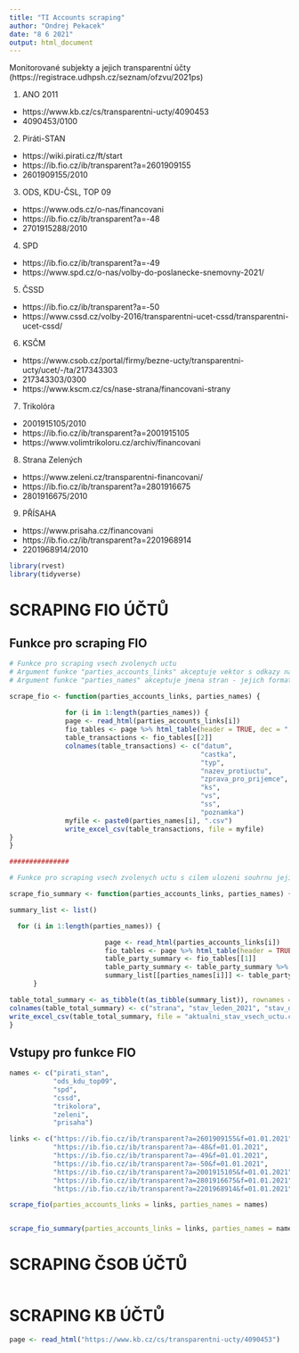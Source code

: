 ```yaml
---
title: "TI Accounts scraping"
author: "Ondrej Pekacek"
date: "8 6 2021"
output: html_document
---
```


Monitorované subjekty a jejich transparentní účty (https://registrace.udhpsh.cz/seznam/ofzvu/2021ps)

1.  ANO 2011
-   https://www.kb.cz/cs/transparentni-ucty/4090453
-   4090453/0100

2.  Piráti-STAN
-   https://wiki.pirati.cz/ft/start
-   https://ib.fio.cz/ib/transparent?a=2601909155
-   2601909155/2010

3.  ODS, KDU-ČSL, TOP 09
-   https://www.ods.cz/o-nas/financovani
-   https://ib.fio.cz/ib/transparent?a=-48
-   2701915288/2010

4.  SPD
-   https://ib.fio.cz/ib/transparent?a=-49
-   https://www.spd.cz/o-nas/volby-do-poslanecke-snemovny-2021/

5.  ČSSD
-   https://ib.fio.cz/ib/transparent?a=-50
-   https://www.cssd.cz/volby-2016/transparentni-ucet-cssd/transparentni-ucet-cssd/

6.  KSČM
-   https://www.csob.cz/portal/firmy/bezne-ucty/transparentni-ucty/ucet/-/ta/217343303
-   217343303/0300
-   https://www.kscm.cz/cs/nase-strana/financovani-strany

7.  Trikolóra
-   2001915105/2010
-   https://ib.fio.cz/ib/transparent?a=2001915105
-   https://www.volimtrikoloru.cz/archiv/financovani

8.  Strana Zelených
-   https://www.zeleni.cz/transparentni-financovani/
-   https://ib.fio.cz/ib/transparent?a=2801916675
-   2801916675/2010

9.  PŘÍSAHA
-   https://www.prisaha.cz/financovani
-   https://ib.fio.cz/ib/transparent?a=2201968914
-   2201968914/2010



```r
library(rvest)
library(tidyverse)
```

# SCRAPING FIO ÚČTŮ

## Funkce pro scraping FIO
```r
# Funkce pro scraping vsech zvolenych uctu
# Argument funkce "parties_accounts_links" akceptuje vektor s odkazy na FIO bankovni ucty
# Argument funkce "parties_names" akceptuje jmena stran - jejich format je volitelny, ale poradi musi byt shodne s "parties_accounts_links"

scrape_fio <- function(parties_accounts_links, parties_names) {
  
              for (i in 1:length(parties_names)) {
              page <- read_html(parties_accounts_links[i])
              fio_tables <- page %>% html_table(header = TRUE, dec = ",")
              table_transactions <- fio_tables[[2]]
              colnames(table_transactions) <- c("datum",
                                                "castka",
                                                "typ",
                                                "nazev_protiuctu",
                                                "zprava_pro_prijemce",
                                                "ks",
                                                "vs",
                                                "ss",
                                                "poznamka")
              myfile <- paste0(parties_names[i], ".csv")
              write_excel_csv(table_transactions, file = myfile)
}   
}

###############

# Funkce pro scraping vsech zvolenych uctu s cilem ulozeni souhrnu jejich stavu do jedne tabulky

scrape_fio_summary <- function(parties_accounts_links, parties_names) {

summary_list <- list()

  for (i in 1:length(parties_names)) {

                        page <- read_html(parties_accounts_links[i])
                        fio_tables <- page %>% html_table(header = TRUE, dec = ",")
                        table_party_summary <- fio_tables[[1]]
                        table_party_summary <- table_party_summary %>% slice(1) %>% as.character()
                        summary_list[[parties_names[i]]] <- table_party_summary
      }

table_total_summary <- as_tibble(t(as_tibble(summary_list)), rownames = "strana")
colnames(table_total_summary) <- c("strana", "stav_leden_2021", "stav_dnes", "suma_prijmu", "suma_vydaju", "suma_celkem", "bezny_zustatek") 
write_excel_csv(table_total_summary, file = "aktualni_stav_vsech_uctu.csv")
}

```

## Vstupy pro funkce FIO

```r
names <- c("pirati_stan", 
           "ods_kdu_top09",
           "spd", 
           "cssd",
           "trikolora",
           "zeleni",
           "prisaha")

links <- c("https://ib.fio.cz/ib/transparent?a=2601909155&f=01.01.2021", 
           "https://ib.fio.cz/ib/transparent?a=-48&f=01.01.2021", 
           "https://ib.fio.cz/ib/transparent?a=-49&f=01.01.2021", 
           "https://ib.fio.cz/ib/transparent?a=-50&f=01.01.2021", 
           "https://ib.fio.cz/ib/transparent?a=2001915105&f=01.01.2021", 
           "https://ib.fio.cz/ib/transparent?a=2801916675&f=01.01.2021", 
           "https://ib.fio.cz/ib/transparent?a=2201968914&f=01.01.2021")

scrape_fio(parties_accounts_links = links, parties_names = names)


scrape_fio_summary(parties_accounts_links = links, parties_names = names)


```


# SCRAPING ČSOB ÚČTŮ

```r



```



# SCRAPING KB ÚČTŮ

```r

page <- read_html("https://www.kb.cz/cs/transparentni-ucty/4090453")



```

